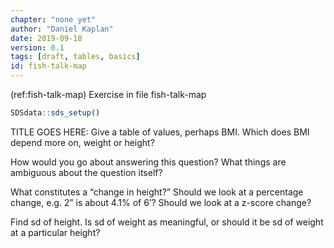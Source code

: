 ```yaml
---
chapter: "none yet"
author: "Daniel Kaplan"
date: 2019-09-18 
version: 0.1
tags: [draft, tables, basics]
id: fish-talk-map 
---
```


(ref:fish-talk-map) Exercise in file fish-talk-map

```r
SDSdata::sds_setup()
```

TITLE GOES HERE: Give a table of values, perhaps BMI. Which does BMI depend more on, weight or height?

How would you go about answering this question? What things are ambiguous about the question itself? 

What constitutes a "change in height?" Should we look at a percentage change, e.g. 2" is about 4.1% of 6'? Should we look at a z-score change?

Find sd of height. Is sd of weight as meaningful, or should it be sd of weight at a particular height?


